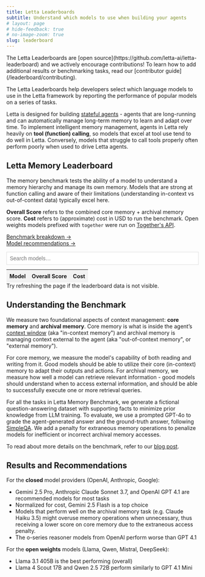 ```yaml
---
title: Letta Leaderboards
subtitle: Understand which models to use when building your agents
# layout: page
# hide-feedback: true
# no-image-zoom: true
slug: leaderboard
---
```


<Note>
The Letta Leaderboards are [open source](https://github.com/letta-ai/letta-leaderboard) and we actively encourage contributions! To learn how to add additional results or benchmarking tasks, read our [contributor guide](/leaderboard/contributing).
</Note>

The Letta Leaderboards help developers select which language models to use in the Letta framework by reporting the performance of popular models on a series of tasks.

Letta is designed for building [stateful agents](/guides/agents/overview) - agents that are long-running and can automatically manage long-term memory to learn and adapt over time.
To implement intelligent memory management, agents in Letta rely heavily on **tool (function) calling**, so models that excel at tool use tend to do well in Letta. Conversely, models that struggle to call tools properly often perform poorly when used to drive Letta agents.

## Letta Memory Leaderboard

The memory benchmark tests the ability of a model to understand a memory hierarchy and manage its own memory. Models that are strong at function calling and aware of their limitations (understanding in-context vs out-of-context data) typically excel here.

**Overall Score** refers to the combined core memory + archival memory score. **Cost** refers to (approximate) cost in USD to run the benchmark. Open weights models prefixed with `together` were run on [Together's API](/guides/server/providers/together).

[Benchmark breakdown →](#understanding-the-benchmark)<br />
[Model recommendations →](#results-and-recommendations)

<div id="letta-leaderboard">
  <div id="lb-controls" style="display:flex;align-items:center;max-width:800px;margin:10px auto 12px;gap:10px">
    <input id="lb-search" placeholder="Search models…" style="flex:1;padding:8px;border:1px solid #ddd;border-radius:0;font-size:14px" />
  </div>

  <table id="lb-table" style="width:100%;max-width:800px;margin:auto;border-collapse:collapse;font-size:14px">
    <thead style="background:#f2f2f2">
      <tr>
        <th data-key="model"      style="padding:8px;text-align:left">Model</th>
        <th data-key="average"    style="padding:8px;text-align:center">Overall Score</th>
        <th data-key="total_cost" style="padding:8px;text-align:center">Cost</th>
      </tr>
    </thead>
    <tbody id="lb-body"></tbody>
  </table>
</div>

<Info>
Try refreshing the page if the leaderboard data is not visible.
</Info>

## Understanding the Benchmark

We measure two foundational aspects of context management: **core memory** and **archival memory**. Core memory is what is inside the agent’s [context window](https://www.letta.com/blog/memory-blocks) (aka "in-context memory") and archival memory is managing context external to the agent (aka "out-of-context memory", or "external memory").

For core memory, we measure the model's capability of both reading and writing from it. Good models should be able to utilize their core (in-context) memory to adapt their outputs and actions. For archival memory, we measure how well a model can retrieve relevant information - good models should understand when to access external information, and should be able to successfully execute one or more retrieval queries.

For all the tasks in Letta Memory Benchmark, we generate a fictional question-answering dataset with supporting facts to minimize prior knowledge from LLM training. To evaluate, we use a prompted GPT-4o to grade the agent-generated answer and the ground-truth answer, following [SimpleQA](https://openai.com/index/introducing-simpleqa/). We add a penalty for extraneous memory operations to penalize models for inefficient or incorrect archival memory accesses.

To read about more details on the benchmark, refer to our [blog post](https://www.letta.com/blog/memory-leaderboard).

## Results and Recommendations

For the **closed** model providers (OpenAI, Anthropic, Google):
* Gemini 2.5 Pro, Anthropic Claude Sonnet 3.7, and OpenAI GPT 4.1 are recommended models for most tasks
* Normalized for cost, Gemini 2.5 Flash is a top choice
* Models that perform well on the archival memory task (e.g. Claude Haiku 3.5) might overuse memory operations when unnecessary, thus receiving a lower score on core memory due to the extraneous access penalty.
* The o-series reasoner models from OpenAI perform worse than GPT 4.1

For the **open weights** models (Llama, Qwen, Mistral, DeepSeek):
* Llama 3.1 405B is the best performing (overall)
* Llama 4 Scout 17B and Qwen 2.5 72B perform similarly to GPT 4.1 Mini
